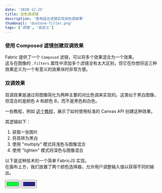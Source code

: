 ```yaml
---
date: '2020-12-25'
title: 双色调滤镜
description: '使用组合滤镜实现双色调效果'
thumbnail: 'duotone-filter.png'
tags: ['滤镜', '自定义']
---
```



### 使用 Composed 滤镜创建双调效果

Fabric 提供了一个 `Composed` 滤镜，可以将多个效果混合为一个效果。  
这与在图像的 `.filters` 属性中添加多个滤镜没有太大区别，但它在你想将这三种效果定义为一个有意义的效果块时非常方便。

### 双调效果

双调效果是通过将图像简化为两种主要的对比色调来实现的。这类似于黑白图像，但混合的是颜色 A 和颜色 B，而不是黑色和白色。

一些教程，例如 [这个教程](https://codeburst.io/build-spotifys-colorizer-effect-with-javascript-35cb75fc638c)，展示了如何使用标准的 Canvas API 创建这种效果。

其逻辑如下：  
1. 获取一张图片  
2. 将其转为黑白  
3. 使用 "multiply" 模式将浅色与图像混合  
4. 使用 "lighten" 模式将深色与图像混合  

以下是这种技术的一个简单 FabricJS 实现。  
在画布上方，我们放置了两个颜色选择器，允许用户调整输入值以获得不同的输出。


<input type="color" id="colorLight" value="#00ff36" />
<input type="color" id="colorDark" value="#23278a" />
<canvas id="canvas" width="500" height="620" ></canvas>
<InputEventAttacher client:idle />